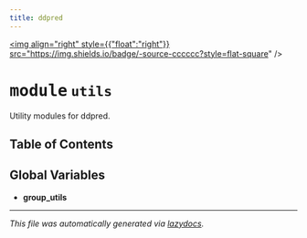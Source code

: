 ```yaml
---
title: ddpred
---
```


<a href="https://github.com/drothermel/%24%7BREPO%7D/blob/main/src/ddpred/utils.py"><img align="right" style={{"float":"right"}} src="https://img.shields.io/badge/-source-cccccc?style=flat-square" /></a>

# <kbd>module</kbd> `utils`
Utility modules for ddpred.


## Table of Contents



**Global Variables**
---------------
- **group_utils**




---

_This file was automatically generated via [lazydocs](https://github.com/ml-tooling/lazydocs)._
